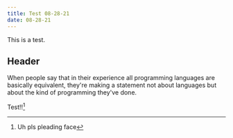 ```yaml
---
title: Test 08-28-21
date: 08-28-21
---
```


This is a test.

## Header

When people say that in their experience all programming languages are basically equivalent, they're making a statement not about languages but about the kind of programming they've done.

Test!![^footnote]

[^footnote]: Uh pls pleading face
